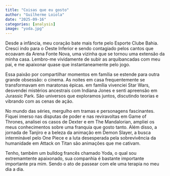 ```yaml
---
title: "Coisas que eu gosto"
author: "Guilherme Loiola"
date: "2025-09-16"
categories: [analysis]
image: "yoda.jpg"
---
```


Desde a infância, meu coração bate mais forte pelo Esporte Clube Bahia. Cresci indo para o Oeste Inferior e sendo contagiado pelos cantos que ecoavam da Arena Fonte Nova, uma vizinha que se tornou uma extensão da minha casa. Lembro-me vividamente de subir as arquibancadas com meu pai, e me apaixonar quase que instantaneamente pelo jogo.

Essa paixão por compartilhar momentos em família se estende para outra grande obsessão: o cinema. As noites em casa frequentemente se transformavam em maratonas épicas. em família vivenciei Star Wars, desvendei mistérios ancestrais com Indiana Jones e senti apreensão em Jurassic Park. São universos que exploramos juntos, discutindo teorias e vibrando com as cenas de ação.

No mundo das séries, mergulho em tramas e personagens fascinantes. Fiquei imerso nas disputas de poder e nas reviravoltas em Game of Thrones, analisei os casos de Dexter e em The Mandalorian, ampliei os meus conhecimentos sobre uma franquia que gosto tanto. Além disso, a jornada de Tanjiro e a beleza da animação em Demon Slayer, a busca interminável pelo One Piece e a luta desesperada pela sobrevivência da humanidade em Attack on Titan são animações que me cativam.

Tenho, também um bulldog francês chamado Yoda, o qual sou extremamtente apaixonado, sua companhia é bastante importante importante pra mim. Sendo o ato de passear com ele uma terapia no meu dia a dia. 